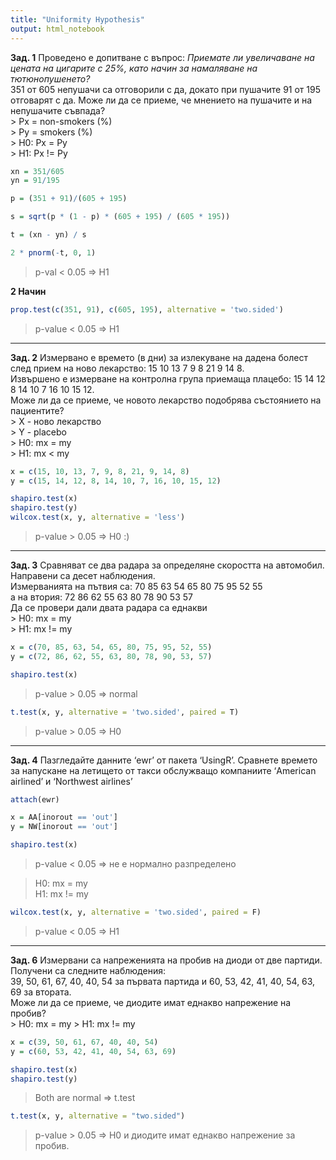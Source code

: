 ```yaml
---
title: "Uniformity Hypothesis"
output: html_notebook
---
```


**Зад. 1** Проведено е допитване с въпрос: *Приемате ли увеличаване на цената на цигарите с 25%, като начин за намаляване на тютюнопушенето?*  
351 от 605 непушачи са отговорили с да, докато при пушачите 91 от 195 отговарят с да. Може ли да се приеме, че мнението на пушачите и на непушачите съвпада?  
> Px = non-smokers (%)  
> Py = smokers (%)  
> H0: Px = Py  
> H1: Px != Py

```r
xn = 351/605
yn = 91/195

p = (351 + 91)/(605 + 195)

s = sqrt(p * (1 - p) * (605 + 195) / (605 * 195))

t = (xn - yn) / s

2 * pnorm(-t, 0, 1)
```
> p-val < 0.05 => H1

**2 Начин**
```r
prop.test(c(351, 91), c(605, 195), alternative = 'two.sided')
```
> p-value < 0.05 => H1

---

**Зад. 2** Измервано е времето (в дни) за излекуване на дадена болест след прием на ново лекарство: 15 10 13 7 9 8 21 9 14 8.  
Извършено е измерване на контролна група приемаща плацебо: 15 14 12 8 14 10
7 16 10 15 12.  
Може ли да се приеме, че новото лекарство подобрява състоянието на пациентите?  
> X - ново лекарство  
> Y - placebo  
> H0: mx = my  
> H1: mx < my

```r
x = c(15, 10, 13, 7, 9, 8, 21, 9, 14, 8)
y = c(15, 14, 12, 8, 14, 10, 7, 16, 10, 15, 12)

shapiro.test(x)
shapiro.test(y)
wilcox.test(x, y, alternative = 'less')
```
> p-value > 0.05 => H0 :)

---

**Зад. 3** Сравняват се два радара за определяне скоростта на автомобил. Направени са десет наблюдения.  
Измерванията на пътвия са: 70 85 63 54 65 80 75 95 52 55  
а на втория: 72 86 62 55 63 80 78 90 53 57  
Да се провери дали двата радара са еднакви  
> H0: mx = my  
> H1: mx != my

```r
x = c(70, 85, 63, 54, 65, 80, 75, 95, 52, 55)
y = c(72, 86, 62, 55, 63, 80, 78, 90, 53, 57)

shapiro.test(x)
```
> p-value > 0.05 => normal

```r
t.test(x, y, alternative = 'two.sided', paired = T)
```
> p-value > 0.05 => H0

---

**Зад. 4** Пазгледайте данните 'ewr' от пакета 'UsingR'. Сравнете времето за напускане на летището от такси обслужващо компаниите 'American airlined' и 'Northwest airlines'
```r
attach(ewr)

x = AA[inorout == 'out']
y = NW[inorout == 'out']

shapiro.test(x)
```
> p-value < 0.05 => не е нормално разпределено

> H0: mx = my  
> H1: mx != my  

```r
wilcox.test(x, y, alternative = 'two.sided', paired = F)
```
> p-value < 0.05 => H1

---

**Зад. 6** Измервани са напреженията на пробив на диоди от две партиди. Получени са следните наблюдения:  
39, 50, 61, 67, 40, 40, 54 за първата партида и 60, 53, 42, 41, 40, 54, 63, 69 за втората.  
Може ли да се приеме, че диодите имат еднакво напрежение на пробив?  
> H0: mx = my
> H1: mx != my

```r
x = c(39, 50, 61, 67, 40, 40, 54)
y = c(60, 53, 42, 41, 40, 54, 63, 69)

shapiro.test(x)
shapiro.test(y)
```
> Both are normal => t.test

```r
t.test(x, y, alternative = "two.sided")
```
> p-value > 0.05 => H0 и диодите имат еднакво напрежение за пробив.

